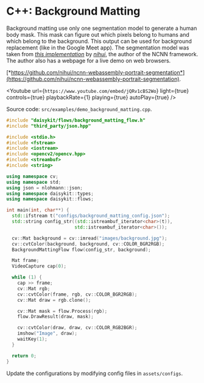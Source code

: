 
# C++: Background Matting

Background matting use only one segmentation model to generate a human
body mask. This mask can figure out which pixels belong to humans and
which belong to the background. This output can be used for background
replacement (like in the Google Meet app). The segmentation model was
taken from [*this
implementation*](https://github.com/nihui/ncnn-webassembly-portrait-segmentation)
by [*nihui*](https://github.com/nihui), the author of the NCNN
framework. The author also has a webpage for a live demo on web
browsers.

[*https://github.com/nihui/ncnn-webassembly-portrait-segmentation*](https://github.com/nihui/ncnn-webassembly-portrait-segmentation).


<Youtube
    url={`https://www.youtube.com/embed/jQRv1cBS2Wo`}
    light={true}
    controls={true}
    playbackRate={1}
    playing={true}
    autoPlay={true}
/>

Source code: `src/examples/demo_background_matting.cpp`.

```cpp
#include "daisykit/flows/background_matting_flow.h"
#include "third_party/json.hpp"

#include <stdio.h>
#include <fstream>
#include <iostream>
#include <opencv2/opencv.hpp>
#include <streambuf>
#include <string>

using namespace cv;
using namespace std;
using json = nlohmann::json;
using namespace daisykit::types;
using namespace daisykit::flows;

int main(int, char**) {
  std::ifstream t("configs/background_matting_config.json");
  std::string config_str((std::istreambuf_iterator<char>(t)),
                         std::istreambuf_iterator<char>());

  cv::Mat background = cv::imread("images/background.jpg");
  cv::cvtColor(background, background, cv::COLOR_BGR2RGB);
  BackgroundMattingFlow flow(config_str, background);

  Mat frame;
  VideoCapture cap(0);

  while (1) {
    cap >> frame;
    cv::Mat rgb;
    cv::cvtColor(frame, rgb, cv::COLOR_BGR2RGB);
    cv::Mat draw = rgb.clone();

    cv::Mat mask = flow.Process(rgb);
    flow.DrawResult(draw, mask);

    cv::cvtColor(draw, draw, cv::COLOR_RGB2BGR);
    imshow("Image", draw);
    waitKey(1);
  }

  return 0;
}
```

Update the configurations by modifying config files in `assets/configs`.
